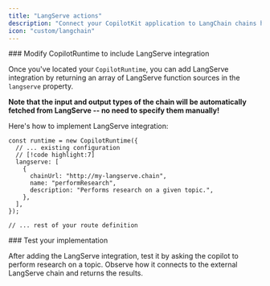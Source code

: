 ```yaml
---
title: "LangServe actions"
description: "Connect your CopilotKit application to LangChain chains hosted as separate services using LangServe."
icon: "custom/langchain"
---
```


<Steps>

<Step>
<FindCopilotRuntimeSnippet />
</Step>

<Step>
### Modify CopilotRuntime to include LangServe integration

Once you've located your `CopilotRuntime`, you can add LangServe integration by returning an array of LangServe function sources in the `langserve` property.

**Note that the input and output types of the chain will be automatically fetched from LangServe -- no need to specify them manually!**

Here's how to implement LangServe integration:

```tsx title="/api/copilotkit/route.ts"
const runtime = new CopilotRuntime({
  // ... existing configuration
  // [!code highlight:7]
  langserve: [
    {
      chainUrl: "http://my-langserve.chain",
      name: "performResearch",
      description: "Performs research on a given topic.",
    },
  ],
});

// ... rest of your route definition
```
</Step>

<Step>
### Test your implementation

After adding the LangServe integration, test it by asking the copilot to perform research on a topic. Observe how it connects to the external LangServe chain and returns the results.
</Step>

</Steps>